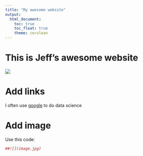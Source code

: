 ```yaml
---
title: "My awesome website"
output: 
  html_document:
    toc: true
    toc_float: true
    theme: cerulean
---
```


# This is Jeff's awesome website

![](https://media.giphy.com/media/drXGoW1iudhKw/giphy.gif)

# Add links

I often use [google](google.com) to do data science

# Add image

Use this code:


```r
##![](image.jpg)
```


